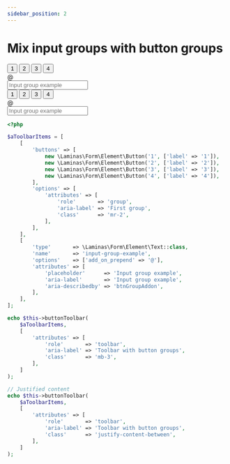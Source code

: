 ```yaml
---
sidebar_position: 2
---
```



# Mix input groups with button groups


<Tabs>
<TabItem value="result" label="Result" default><HtmlCode bootstrapVersion="4.5"><div aria-label="Toolbar with button groups" class="btn-toolbar mb-3" role="toolbar">
    <div aria-label="First group" class="btn-group mr-2" role="group">
        <button type="button" name="1" class="btn btn-secondary" value="">1</button>
        <button type="button" name="2" class="btn btn-secondary" value="">2</button>
        <button type="button" name="3" class="btn btn-secondary" value="">3</button>
        <button type="button" name="4" class="btn btn-secondary" value="">4</button>
    </div>
    <div class="input-group">
        <div class="input-group-prepend">
            <div class="input-group-text" id="btnGroupAddon">
                @
            </div>
        </div>
        <input type="text" name="input-group-example" placeholder="Input group example" aria-label="Input group example" aria-describedby="btnGroupAddon" class="form-control" value=""/>
    </div>
</div>
<div aria-label="Toolbar with button groups" class="btn-toolbar justify-content-between" role="toolbar">
    <div aria-label="First group" class="btn-group mr-2" role="group">
        <button type="button" name="1" class="btn btn-secondary" value="">1</button>
        <button type="button" name="2" class="btn btn-secondary" value="">2</button>
        <button type="button" name="3" class="btn btn-secondary" value="">3</button>
        <button type="button" name="4" class="btn btn-secondary" value="">4</button>
    </div>
    <div class="input-group">
        <div class="input-group-prepend">
            <div class="input-group-text" id="btnGroupAddon">
                @
            </div>
        </div>
        <input type="text" name="input-group-example" placeholder="Input group example" aria-label="Input group example" aria-describedby="btnGroupAddon" class="form-control" value=""/>
    </div>
</div></HtmlCode></TabItem>
<TabItem value="source" label="Source">

```php
<?php

$aToolbarItems = [
    [
        'buttons' => [
            new \Laminas\Form\Element\Button('1', ['label' => '1']),
            new \Laminas\Form\Element\Button('2', ['label' => '2']),
            new \Laminas\Form\Element\Button('3', ['label' => '3']),
            new \Laminas\Form\Element\Button('4', ['label' => '4']),
        ],
        'options' => [
            'attributes' => [
                'role'       => 'group',
                'aria-label' => 'First group',
                'class'      => 'mr-2',
            ],
        ],
    ],
    [
        'type'       => \Laminas\Form\Element\Text::class,
        'name'       => 'input-group-example',
        'options'    => ['add_on_prepend' => '@'],
        'attributes' => [
            'placeholder'      => 'Input group example',
            'aria-label'       => 'Input group example',
            'aria-describedby' => 'btnGroupAddon',
        ],
    ],
];

echo $this->buttonToolbar(
    $aToolbarItems,
    [
        'attributes' => [
            'role'       => 'toolbar',
            'aria-label' => 'Toolbar with button groups',
            'class'      => 'mb-3',
        ],
    ]
);

// Justified content
echo $this->buttonToolbar(
    $aToolbarItems,
    [
        'attributes' => [
            'role'       => 'toolbar',
            'aria-label' => 'Toolbar with button groups',
            'class'      => 'justify-content-between',
        ],
    ]
);

```

</TabItem>
</Tabs>
